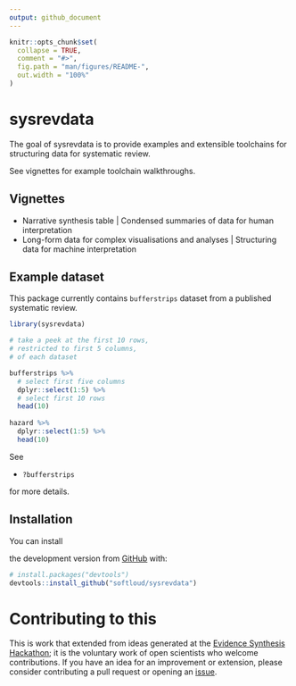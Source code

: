 ```yaml
---
output: github_document
---
```


<!-- README.md is generated from README.Rmd. Please edit that file -->

```r
knitr::opts_chunk$set(
  collapse = TRUE,
  comment = "#>",
  fig.path = "man/figures/README-",
  out.width = "100%"
)
```

# sysrevdata

<!-- badges: start -->
<!-- [![Travis build status](https://travis-ci.com/softloud/sysrevdata.svg?branch=master)](https://travis-ci.com/softloud/sysrevdata) -->
<!-- badges: end -->

The goal of sysrevdata is to provide examples and extensible toolchains for structuring data for systematic review. 

See vignettes for example toolchain walkthroughs.

## Vignettes

- Narrative synthesis table | Condensed summaries of data for human interpretation
- Long-form data for complex visualisations and analyses | Structuring data for machine interpretation

## Example dataset

This package currently contains `bufferstrips` dataset from a published systematic review. 

```r
library(sysrevdata)

# take a peek at the first 10 rows, 
# restricted to first 5 columns, 
# of each dataset

bufferstrips %>%
  # select first five columns
  dplyr::select(1:5) %>% 
  # select first 10 rows
  head(10)
  
hazard %>%
  dplyr::select(1:5) %>% 
  head(10)


```


See

- `?bufferstrips`

for more details.

## Installation

You can install 
<!-- the released version of sysrevdata from [CRAN](https://CRAN.R-project.org) with: -->

<!-- ``` r -->
<!-- install.packages("sysrevdata") -->
<!-- ``` -->

<!-- And  -->
the development version from [GitHub](https://github.com/) with:

``` r
# install.packages("devtools")
devtools::install_github("softloud/sysrevdata")
```

# Contributing to this 

This is work that extended from ideas generated at the [Evidence Synthesis Hackathon](https://www.eshackathon.org/); it is the voluntary work of open scientists who welcome contributions. If you have an idea for an improvement or extension, please consider contributing a pull request or opening an [issue](https://github.com/softloud/sysrevdata/issues). 
